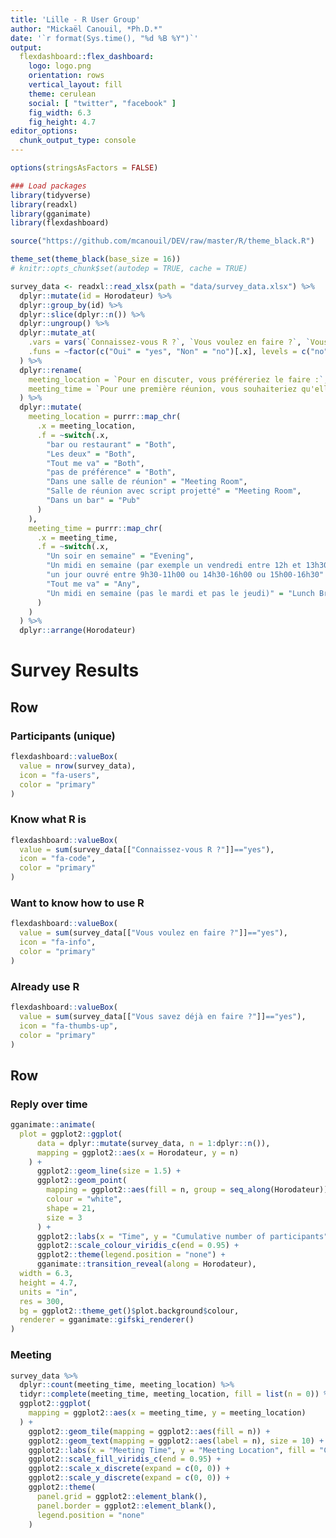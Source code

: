 ```yaml
---
title: 'Lille - R User Group'
author: "Mickaël Canouil, *Ph.D.*"
date: '`r format(Sys.time(), "%d %B %Y")`'
output: 
  flexdashboard::flex_dashboard:
    logo: logo.png
    orientation: rows
    vertical_layout: fill
    theme: cerulean
    social: [ "twitter", "facebook" ]
    fig_width: 6.3
    fig_height: 4.7
editor_options: 
  chunk_output_type: console
---
```


```r
options(stringsAsFactors = FALSE)

### Load packages
library(tidyverse)
library(readxl)
library(gganimate)
library(flexdashboard)

source("https://github.com/mcanouil/DEV/raw/master/R/theme_black.R")

theme_set(theme_black(base_size = 16))
# knitr::opts_chunk$set(autodep = TRUE, cache = TRUE)
```

```r
survey_data <- readxl::read_xlsx(path = "data/survey_data.xlsx") %>% 
  dplyr::mutate(id = Horodateur) %>% 
  dplyr::group_by(id) %>% 
  dplyr::slice(dplyr::n()) %>% 
  dplyr::ungroup() %>% 
  dplyr::mutate_at(
    .vars = vars(`Connaissez-vous R ?`, `Vous voulez en faire ?`, `Vous savez déjà en faire ?`),
    .funs = ~factor(c("Oui" = "yes", "Non" = "no")[.x], levels = c("no", "yes"))
  ) %>% 
  dplyr::rename(
    meeting_location = `Pour en discuter, vous préféreriez le faire :`,
    meeting_time = `Pour une première réunion, vous souhaiteriez qu'elle se déroule :`
  ) %>% 
  dplyr::mutate(
    meeting_location = purrr::map_chr(
      .x = meeting_location, 
      .f = ~switch(.x,
        "bar ou restaurant" = "Both",
        "Les deux" = "Both",
        "Tout me va" = "Both",
        "pas de préférence" = "Both",
        "Dans une salle de réunion" = "Meeting Room",
        "Salle de réunion avec script projetté" = "Meeting Room",
        "Dans un bar" = "Pub"
      )
    ),
    meeting_time = purrr::map_chr(
      .x = meeting_time, 
      .f = ~switch(.x,
        "Un soir en semaine" = "Evening", 
        "Un midi en semaine (par exemple un vendredi entre 12h et 13h30)" = "Lunch Break", 
        "un jour ouvré entre 9h30-11h00 ou 14h30-16h00 ou 15h00-16h30" = "Working Hours ", 
        "Tout me va" = "Any", 
        "Un midi en semaine (pas le mardi et pas le jeudi)" = "Lunch Break"
      )
    )
  ) %>% 
  dplyr::arrange(Horodateur)
```

# Survey Results 

## Row {data-height=150}

### Participants (unique)

```r
flexdashboard::valueBox(
  value = nrow(survey_data), 
  icon = "fa-users",
  color = "primary"
)
```

### Know what R is

```r
flexdashboard::valueBox(
  value = sum(survey_data[["Connaissez-vous R ?"]]=="yes"), 
  icon = "fa-code",
  color = "primary"
)
```

### Want to know how to use R

```r
flexdashboard::valueBox(
  value = sum(survey_data[["Vous voulez en faire ?"]]=="yes"), 
  icon = "fa-info",
  color = "primary"
)
```

### Already use R

```r
flexdashboard::valueBox(
  value = sum(survey_data[["Vous savez déjà en faire ?"]]=="yes"), 
  icon = "fa-thumbs-up",
  color = "primary"
)
```



## Row {data-height=850}

### Reply over time

```r
gganimate::animate(
  plot = ggplot2::ggplot(
      data = dplyr::mutate(survey_data, n = 1:dplyr::n()), 
      mapping = ggplot2::aes(x = Horodateur, y = n)
    ) +
      ggplot2::geom_line(size = 1.5) +
      ggplot2::geom_point(
        mapping = ggplot2::aes(fill = n, group = seq_along(Horodateur)),
        colour = "white", 
        shape = 21,
        size = 3
      ) +
      ggplot2::labs(x = "Time", y = "Cumulative number of participants") +
      ggplot2::scale_colour_viridis_c(end = 0.95) +
      ggplot2::theme(legend.position = "none") +
      gganimate::transition_reveal(along = Horodateur),
  width = 6.3,
  height = 4.7,
  units = "in", 
  res = 300,
  bg = ggplot2::theme_get()$plot.background$colour,
  renderer = gganimate::gifski_renderer()
)
```

### Meeting 

```r
survey_data %>% 
  dplyr::count(meeting_time, meeting_location) %>% 
  tidyr::complete(meeting_time, meeting_location, fill = list(n = 0)) %>% 
  ggplot2::ggplot(
    mapping = ggplot2::aes(x = meeting_time, y = meeting_location)
  ) +
    ggplot2::geom_tile(mapping = ggplot2::aes(fill = n)) +
    ggplot2::geom_text(mapping = ggplot2::aes(label = n), size = 10) +
    ggplot2::labs(x = "Meeting Time", y = "Meeting Location", fill = "Count") +
    ggplot2::scale_fill_viridis_c(end = 0.95) +
    ggplot2::scale_x_discrete(expand = c(0, 0)) +
    ggplot2::scale_y_discrete(expand = c(0, 0)) +
    ggplot2::theme(
      panel.grid = ggplot2::element_blank(), 
      panel.border = ggplot2::element_blank(), 
      legend.position = "none"
    )
```
